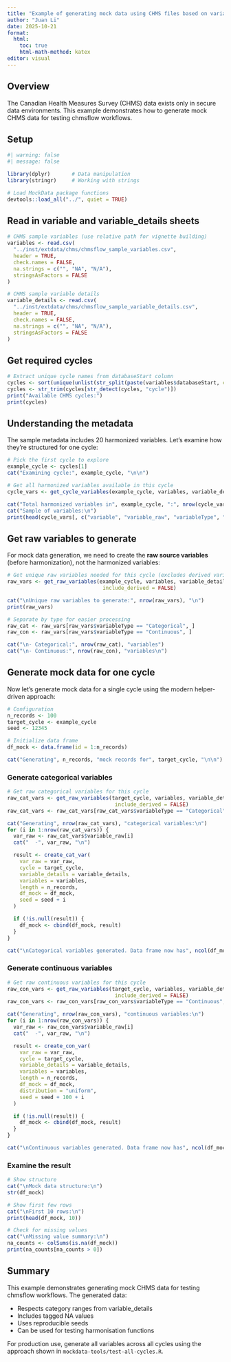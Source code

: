 ```yaml
---
title: "Example of generating mock data using CHMS files based on variable and variable-details sheets"
author: "Juan Li"
date: 2025-10-21
format:
  html:
    toc: true
    html-math-method: katex
editor: visual
---
```


## Overview

The Canadian Health Measures Survey (CHMS) data exists only in secure data environments. This example demonstrates how to generate mock CHMS data for testing chmsflow workflows.

## Setup

```r
#| warning: false
#| message: false

library(dplyr)       # Data manipulation
library(stringr)     # Working with strings

# Load MockData package functions
devtools::load_all("../", quiet = TRUE)

```

## Read in variable and variable_details sheets

```r
# CHMS sample variables (use relative path for vignette building)
variables <- read.csv(
  "../inst/extdata/chms/chmsflow_sample_variables.csv",
  header = TRUE,
  check.names = FALSE,
  na.strings = c("", "NA", "N/A"),
  stringsAsFactors = FALSE
)

# CHMS sample variable details
variable_details <- read.csv(
  "../inst/extdata/chms/chmsflow_sample_variable_details.csv",
  header = TRUE,
  check.names = FALSE,
  na.strings = c("", "NA", "N/A"),
  stringsAsFactors = FALSE
)
```

## Get required cycles

```r
# Extract unique cycle names from databaseStart column
cycles <- sort(unique(unlist(str_split(paste(variables$databaseStart, collapse = ","), ","))))
cycles <- str_trim(cycles[str_detect(cycles, "cycle")])
print("Available CHMS cycles:")
print(cycles)
```

## Understanding the metadata

The sample metadata includes 20 harmonized variables. Let's examine how they're structured for one cycle:

```r
# Pick the first cycle to explore
example_cycle <- cycles[1]
cat("Examining cycle:", example_cycle, "\n\n")

# Get all harmonized variables available in this cycle
cycle_vars <- get_cycle_variables(example_cycle, variables, variable_details)

cat("Total harmonized variables in", example_cycle, ":", nrow(cycle_vars), "\n")
cat("Sample of variables:\n")
print(head(cycle_vars[, c("variable", "variable_raw", "variableType", "label")], 10))
```

## Get raw variables to generate

For mock data generation, we need to create the **raw source variables** (before harmonization), not the harmonized variables:

```r
# Get unique raw variables needed for this cycle (excludes derived variables)
raw_vars <- get_raw_variables(example_cycle, variables, variable_details,
                               include_derived = FALSE)

cat("\nUnique raw variables to generate:", nrow(raw_vars), "\n")
print(raw_vars)

# Separate by type for easier processing
raw_cat <- raw_vars[raw_vars$variableType == "Categorical", ]
raw_con <- raw_vars[raw_vars$variableType == "Continuous", ]

cat("\n- Categorical:", nrow(raw_cat), "variables")
cat("\n- Continuous:", nrow(raw_con), "variables\n")
```

## Generate mock data for one cycle

Now let's generate mock data for a single cycle using the modern helper-driven approach:

```r
# Configuration
n_records <- 100
target_cycle <- example_cycle
seed <- 12345

# Initialize data frame
df_mock <- data.frame(id = 1:n_records)

cat("Generating", n_records, "mock records for", target_cycle, "\n\n")
```

### Generate categorical variables

```r
# Get raw categorical variables for this cycle
raw_cat_vars <- get_raw_variables(target_cycle, variables, variable_details,
                                   include_derived = FALSE)
raw_cat_vars <- raw_cat_vars[raw_cat_vars$variableType == "Categorical", ]

cat("Generating", nrow(raw_cat_vars), "categorical variables:\n")
for (i in 1:nrow(raw_cat_vars)) {
  var_raw <- raw_cat_vars$variable_raw[i]
  cat("  -", var_raw, "\n")

  result <- create_cat_var(
    var_raw = var_raw,
    cycle = target_cycle,
    variable_details = variable_details,
    variables = variables,
    length = n_records,
    df_mock = df_mock,
    seed = seed + i
  )

  if (!is.null(result)) {
    df_mock <- cbind(df_mock, result)
  }
}

cat("\nCategorical variables generated. Data frame now has", ncol(df_mock), "columns\n")
```

### Generate continuous variables

```r
# Get raw continuous variables for this cycle
raw_con_vars <- get_raw_variables(target_cycle, variables, variable_details,
                                   include_derived = FALSE)
raw_con_vars <- raw_con_vars[raw_con_vars$variableType == "Continuous", ]

cat("Generating", nrow(raw_con_vars), "continuous variables:\n")
for (i in 1:nrow(raw_con_vars)) {
  var_raw <- raw_con_vars$variable_raw[i]
  cat("  -", var_raw, "\n")

  result <- create_con_var(
    var_raw = var_raw,
    cycle = target_cycle,
    variable_details = variable_details,
    variables = variables,
    length = n_records,
    df_mock = df_mock,
    distribution = "uniform",
    seed = seed + 100 + i
  )

  if (!is.null(result)) {
    df_mock <- cbind(df_mock, result)
  }
}

cat("\nContinuous variables generated. Data frame now has", ncol(df_mock), "columns\n")
```

### Examine the result

```r
# Show structure
cat("\nMock data structure:\n")
str(df_mock)

# Show first few rows
cat("\nFirst 10 rows:\n")
print(head(df_mock, 10))

# Check for missing values
cat("\nMissing value summary:\n")
na_counts <- colSums(is.na(df_mock))
print(na_counts[na_counts > 0])
```

## Summary

This example demonstrates generating mock CHMS data for testing chmsflow workflows. The generated data:

- Respects category ranges from variable_details
- Includes tagged NA values
- Uses reproducible seeds
- Can be used for testing harmonisation functions

For production use, generate all variables across all cycles using the approach shown in `mockdata-tools/test-all-cycles.R`.
